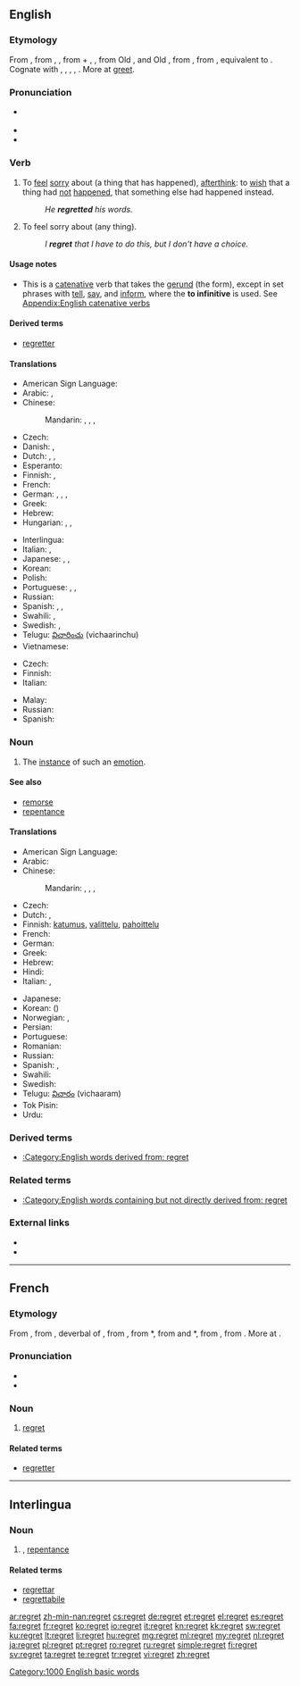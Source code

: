 ==English==
{{wikipedia}}

===Etymology===
From {{etyl|enm}} {{term|regretten|lang=enm}}, from {{etyl|fro}} {{term|regreter|lang=fro}}, {{term|regrater||to lament|lang=fro}}, from {{term|re-|pos=intensive prefix|lang=fro}} + {{recons|greter|greter|lang=fro}}, {{recons|grater|grater|to weep|lang=fro}}, from Old {{etyl|frk}} {{recons|gretan|grētan|lang=frk}} {{gloss|"to weep, mourn, lament"; from {{etyl|gem-pro|en}} {{recons|grētanan||to weep|lang=gem-pro}}}}, and Old {{etyl|frk}} {{recons|greotan|grēotan|to cry, weep|lang=frk}}, from {{etyl|gem-pro|en}} {{recons|greutanan||to weep, cry|lang=gem-pro}}, from {{etyl|ine-pro|en}} {{recons|ghrew-||to weep, be sad|lang=ine-pro}}, equivalent to {{prefix|re|greet}}. Cognate with {{etyl|gmh|-}} {{term|grazan|grāzan|to cry|lang=goh}}, {{etyl|ang|-}} {{term|grætan|grǣtan|to weep, greet|sc=Latinx|lang=ang}}, {{etyl|ang|-}} {{term|greotan|grēotan|to weep, lament|lang=ang}}, {{etyl|non|-}} {{term|gráta||to weep, groan|lang=non}}, {{etyl|got|-}} {{term|𐌲𐍂𐌴𐍄𐌰𐌽||to weep|tr=gretan|lang=got|sc=Goth}}. More at [[greet]].

===Pronunciation===
* {{a|US}} {{IPA|/ɹiˈɡɹɛt/|/ɹəˈɡɹɛt/}}
* {{audio|en-us-regret.ogg|Audio (US)}}
* {{rhymes|ɛt}}

===Verb===
{{en-verb|regrett|ing}}

# To [[feel]] [[sorry]] about (a thing that has happened), [[afterthink]]: to [[wish]] that a thing had [[not]] [[happen]]ed, that something else had happened instead.
#: ''He '''regretted''' his words.''
# {{context|more generally}} To feel sorry about (any thing).
#: ''I '''regret''' that I have to do this, but I don't have a choice.''

====Usage notes====
* This is a [[catenative]] verb that takes the [[gerund]] (the {{term|-ing}} form), except in set phrases with [[tell]], [[say]], and [[inform]], where the '''to infinitive''' is used. See [[Appendix:English catenative verbs]]

====Derived terms====
* [[regretter]]

====Translations====
{{trans-top|feel sorry about some past thing}}
* American Sign Language: {{tø|ase|A@Chest-PalmBack CirclesVert}}
* Arabic: {{t-|ar|تندم|tr=tanáddama}}, {{t+|ar|ندم|tr=nádama}}
* Chinese:
*: Mandarin: {{t-|cmn|後悔|sc=Hani}}, {{t-|cmn|后悔|tr=hòuhuǐ|sc=Hani}}, {{t-|cmn|遺憾|sc=Hani}},  {{t-|cmn|遗憾|tr=yíhàn|sc=Hani}}
* Czech: {{t+|cs|litovat}}
* Danish: {{t-|da|angre}}, {{t+|da|fortryde}}
* Dutch: {{t+|nl|betreuren}}, {{t+|nl|spijten}}, {{t+|nl|berouwen}}
* Esperanto: {{t-|eo|bedaŭri}}
* Finnish: {{t-|fi|olla pahoillaan}}, {{t+|fi|katua}}
* French: {{t+|fr|regretter}}
* German: {{t+|de|bedauern}}, {{t+|de|bereuen}}, {{t-|de|Leid tun}}, {{t+|de|leidtun}}
* Greek: {{t+|el|μετανιώνω}}
* Hebrew: {{t-|he|הצטער|tr=hitsta'ér}}
* Hungarian: {{t+|hu|sajnál}}, {{t+|hu|megbán}}, {{t+|hu|bán}}
{{trans-mid}}
* Interlingua: {{t-|ia|lamentar}}
* Italian: {{t+|it|rimpiangere}}, {{t-|it|rammaricarsi}}
* Japanese: {{t+|ja|後悔|alt=後悔する|tr=kōkai-suru}}, {{t-|ja|悔いる|tr=kuiru}}, {{t+|ja|残念|alt=残念に思う|tr=ざんねんにおもう, zannen-ni omou}}
* Korean: {{t+|ko|후회하다|tr=huhoe-hada|sc=Hang}}
* Polish: {{t+|pl|żałować}}
* Portuguese: {{t+|pt|arrepender-se}}, {{t+|pt|lamentar}},
* Russian: {{t+|ru|сожалеть|tr=sožalét’}}
* Spanish: {{t+|es|lamentar}}, {{t+|es|sentir}}, {{t-|es|arrepentir}}
* Swahili: {{t+|sw|sikitiko}}, {{t+|sw|juto}}
* Swedish: {{t+|sv|beklaga}}, {{t+|sv|ångra}}
* Telugu: [[విచారించు]] (vichaarinchu)
* Vietnamese: {{t+|vi|hối tiếc}}
{{trans-bottom}}

{{trans-top|to feel sorry about anything}}
* Czech: {{t-|cs|fr}}
* Finnish: {{t-|fi|olla pahoillaan}}
* Italian: {{t-|it|rammaricarsi}}
{{trans-mid}}
* Malay: {{t-|ms|sesal}}
* Russian: {{t+|ru|сожалеть|tr=sožalét’}}
* Spanish: {{t+|es|lamento|m}}
{{trans-bottom}}

===Noun===
{{en-noun}}

# The [[instance]] of such an [[emotion]].

====See also====
* [[remorse]]
* [[repentance]]

====Translations====
{{trans-top|instance of such an emotion}}
* American Sign Language: {{tø|ase|A@Chest-PalmBack CirclesVert}}
* Arabic: {{t-|ar|أسف|m|tr='ásaf}}
* Chinese:
*: Mandarin: {{t|cmn|遺憾|sc=Hani}}, {{t|cmn|遗憾|tr=yíhàn|sc=Hani}}, {{t|cmn|後悔|sc=Hani}}, {{t|cmn|后悔|tr=hòuhuǐ|sc=Hani}}
* Czech: {{t-|cs|lítost|f}}
* Dutch: {{t+|nl|spijt|f}}, {{t+|nl|berouw|n}}
* Finnish: [[katumus]], [[valittelu]], [[pahoittelu]]
* French: {{t+|fr|regret|m}}
* German: {{t+|de|Reue|f}}
* Greek: {{t+|el|λύπη|f|tr=lýpi}}
* Hebrew: {{t+|he|חרטה|f|tr=harata}}
* Hindi: {{t-|hi|अफ़सोस|m|tr=afsos|sc=Deva}}
* Italian: {{t+|it|rammarico|m}}, {{t+|it|rimpianto|m}}
{{trans-mid}}
* Japanese: {{t+|ja|後悔|tr=こうかい, kōkai|sc=Jpan}}
* Korean: {{t+|ko|후회|tr=huhoe|sc=Kore}} ({{t+|ko|後悔|sc=Kore}})
* Norwegian: {{t-|no|beklagelse|m}}, {{t+|no|anger|m}}
* Persian: {{t+|fa|افسوس|tr=afsus|sc=fa-Arab}}
* Portuguese: {{t+|pt|pesar|m}}
* Romanian: {{t+|ro|regret|n}}
* Russian: {{t+|ru|сожаление|n|tr=sožalénije}}
* Spanish: {{t+|es|pesar|m}}, {{t-|es|arrepentimiento|m}}
* Swahili: {{t+|sw|sikitiko}}
* Swedish: {{t+|sv|ånger|c}}
* Telugu: [[విచారం]] (vichaaram)
* Tok Pisin: {{t-|tpi|belhevi}}
* Urdu: {{t-|ur|افسوس|m|tr=afsos|sc=ur-Arab}}
{{trans-bottom}}

===Derived terms===
* [[:Category:English words derived from: regret]]

===Related terms===
* [[:Category:English words containing but not directly derived from: regret]]

===External links===
* {{R:Webster 1913}}
* {{R:Century 1911}}

[[Category:1000 English basic words]]

----

==French==

===Etymology===
From {{etyl|frm|fr}} {{term|regret|lang=frm}}, from {{etyl|fro|fr}} {{term|regret|regret|lamentation, complaint|lang=fro}}, deverbal of {{term|regreter||to lament|lang=fro}}, from {{prefix|re|tr1=intensive prefix|greter|tr2=to weep|lang=-}}, from {{etyl|frk|fr}} *{{term||grêtan|to weep, mourn, lament|lang=frk}}, from {{etyl|gem-pro|fr}} {{recons|grētanan||to weep|lang=gem-pro}} and {{frk|fr}} *{{term||grêotan|to cry, weep|lang=frk}}, from {{etyl|gem-pro|fr}} {{recons|greutanan||to weep, cry|lang=gem-pro}}, from {{etyl|ine-pro|fr}} {{recons|ghrew-||to weep, be sad|lang=ine-pro}}. More at {{l|en|regret}}.

===Pronunciation===
* {{IPA|lang=fr|/ʁə.ɡʁɛ/}}
* {{audio|Fr-regret.ogg|Audio}}

===Noun===
{{fr-noun|m}}

# [[regret#English|regret]]

====Related terms====
* [[regretter]]

----

==Interlingua==

===Noun===
{{ia-noun}}

# {{l|en|regret}}, [[repentance]]

====Related terms====
* [[regrettar]]
* [[regrettabile]]

[[ar:regret]]
[[zh-min-nan:regret]]
[[cs:regret]]
[[de:regret]]
[[et:regret]]
[[el:regret]]
[[es:regret]]
[[fa:regret]]
[[fr:regret]]
[[ko:regret]]
[[io:regret]]
[[it:regret]]
[[kn:regret]]
[[kk:regret]]
[[sw:regret]]
[[ku:regret]]
[[lt:regret]]
[[li:regret]]
[[hu:regret]]
[[mg:regret]]
[[ml:regret]]
[[my:regret]]
[[nl:regret]]
[[ja:regret]]
[[pl:regret]]
[[pt:regret]]
[[ro:regret]]
[[ru:regret]]
[[simple:regret]]
[[fi:regret]]
[[sv:regret]]
[[ta:regret]]
[[te:regret]]
[[tr:regret]]
[[vi:regret]]
[[zh:regret]]